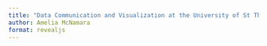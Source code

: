 ```yaml
---
title: "Data Communication and Visualization at the University of St Thomas"
author: Amelia McNamara
format: revealjs
---
```

